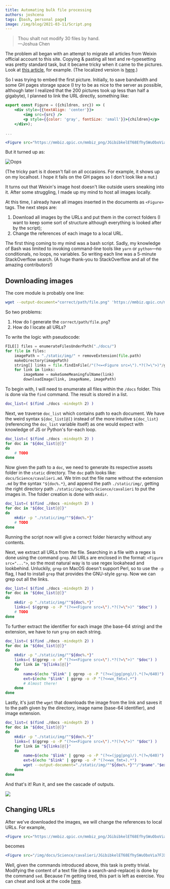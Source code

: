 ```yaml
---
title: Automating bulk file processing
authors: joshcena
tags: [bash, personal page]
image: /img/blog/2021-03-11/Script.png
---
```


> Thou shalt not modify 30 files by hand.  
> —Joshua Chen

<!-- truncate -->

The problem all began with an attempt to migrate all articles from Weixin official account to this site. Copying & pasting all text and re-typesetting was pretty standard task, but it became tricky when it came to the pictures. Look at [this article](https://mp.weixin.qq.com/s/15D5f4zl5FG7Azl7gcZrxg), for example. (The localized version is <a href="/docs/Science/cavalieri">here</a>.)

So I was trying to embed the first picture. Initially, to save bandwidth and some GH pages storage space (I try to be as nice to the server as possible, although later I realized that the 200 pictures took up less than half a gigabyte), I planned to link the URL directly, something like:

```jsx title="/docs/science/cavalieri.md"
export const Figure = ({children, src}) => (
    <div style={{textAlign: 'center'}}>
        <img src={src} />
        <p style={{color: 'gray', fontSize: 'small'}}>{children}</p>
    </div>);

...

<Figure src="https://mmbiz.qpic.cn/mmbiz_png/JGibibkelET68EfhySWuOboVia7FJX8ehwIAicTz2be2JDN7HIibwibjrpYPP1bTCr1TrjDicauU0P6BLCgFIibZK42GCQ/640?wx_fmt=png&tp=webp&wxfrom=5&wx_lazy=1&wx_co=1"></Figure>
```

But it turned up as:

![Oops](https://mmbiz.qpic.cn/mmbiz_png/JGibibkelET6ic8fRiawIMic3jFWfS9o4SpMyc12XdWAmKlWL8hXbgTZcwwksxJaibMcUuXI8z0cKibBVyrTH2Y8DFFfA/640?wx_fmt=png&tp=webp&wxfrom=5&wx_lazy=1&wx_co=1)

(The tricky part is it doesn't fail on all occasions. For example, it shows up on my localhost. I hope it fails on the GH pages so I don't look like a nut.)

It turns out that Weixin's image host doesn't like outside users sneaking into it. After some struggling, I made up my mind to host all images locally.

At this time, I already have all images inserted in the documents as `<Figure>` tags. The next steps are:

1. Download all images by the URLs and put them in the correct folders (I want to keep some sort of structure although everything is looked after by the script);
2. Change the references of each image to a local URL.

The first thing coming to my mind was a bash script. Sadly, my knowledge of Bash was limited to invoking command-line tools like `yarn` or `python`—no conditionals, no loops, no variables. So writing each line was a 5-minute StackOverflow search. (A huge thank-you to StackOverflow and all of the amazing contributors!)

## Downloading images

The core module is probably one line:

```bash
wget --output-document="correct/path/file.png" 'https://mmbiz.qpic.cn/mmbiz_png/JGibibkelET68EfhySWuOboVia7FJX8ehwIAicTz2be2JDN7HIibwibjrpYPP1bTCr1TrjDicauU0P6BLCgFIibZK42GCQ/640?wx_fmt=png&tp=webp&wxfrom=5&wx_lazy=1&wx_co=1'
```

So two problems:

1. How do I generate the `correct/path/file.png`?
2. How do I locate all URLs?

To write the logic with pseudocode:

```python
FILE[] files = enumerateFilesUnderPath("./docs/")
for file in files:
    imagePath = "./static/img/" + removeExtension(file.path)
    makeDirectory(imagePath)
    string[] links = file.findInFile(/"(?<=<Figure src=\").*?(?=\">)"/g)
    for link in links:
        imageName = makeSomeMeaningfulName(link)
        downloadImage(link, imageName, imagePath)
```

To begin with, I will need to enumerate all files within the `/docs` folder. This is done via the `find` command. The result is stored in a list.

```bash
doc_list=( $(find ./docs -mindepth 2) )
```

Next, we traverse `doc_list` which contains path to each document. We have the weird syntax `${doc_list[@]}` instead of the more intuitive `${doc_list}` (referencing the `doc_list` variable itself) as one would expect with knowledge of JS or Python's for-each loop.

```bash {2-5}
doc_list=( $(find ./docs -mindepth 2) )
for doc in "${doc_list[@]}"
do
    # TODO
done
```

Now given the path to a `doc`, we need to generate its respective assets folder in the `static` directory. The `doc` path looks like: `docs/Science/cavalieri.md`. We trim out the file name without the extension `.md` by the syntax `"${doc%.*}`, and append the path `./static/img/`, getting the right directory path `./static/img/docs/Science/cavalieri` to put the images in. The folder creation is done with `mkdir`.

```bash {4}
doc_list=( $(find ./docs -mindepth 2) )
for doc in "${doc_list[@]}"
do
    mkdir -p "./static/img/""${doc%.*}"
    # TODO
done
```

Running the script now will give a correct folder hierarchy without any contents.

Next, we extract all URLs from the file. Searching in a file with a regex is done using the command `grep`. All URLs are enclosed in the format: `<Figure src="...">`, so the most natural way is to use regex lookahead and lookbehind. Unluckily, `grep` on MacOS doesn't support Perl, so to use the `-p` flag, I had to install `grep` that provides the GNU-style `ggrep`. Now we can grep out all the links.

```bash {5}
doc_list=( $(find ./docs -mindepth 2) )
for doc in "${doc_list[@]}"
do
    mkdir -p "./static/img/""${doc%.*}"
    links=( $(ggrep -o -P "(?<=<Figure src=\").*?(?=\">)" "$doc") )
    # TODO
done
```

To further extract the identifier for each image (the base-64 string) and the extension, we have to run `grep` on each string.

```bash {6-11}
doc_list=( $(find ./docs -mindepth 2) )
for doc in "${doc_list[@]}"
do
    mkdir -p "./static/img/""${doc%.*}"
    links=( $(ggrep -o -P "(?<=<Figure src=\").*?(?=\">)" "$doc") )
    for link in "${links[@]}"
    do
        name=$(echo "$link" | ggrep -o -P "(?<=(jpg|png)/).*(?=/640)")
        ext=$(echo "$link" | ggrep -o -P "(?<=wx_fmt=).*")
        # Almost there!
    done
done
```

Lastly, it's just the `wget` that downloads the image from the link and saves it to the path given by the directory, image name (base-64 identifier), and image extension.

```bash {10}
doc_list=( $(find ./docs -mindepth 2) )
for doc in "${doc_list[@]}"
do
    mkdir -p "./static/img/""${doc%.*}"
    links=( $(ggrep -o -P "(?<=<Figure src=\").*?(?=\">)" "$doc") )
    for link in "${links[@]}"
    do
        name=$(echo "$link" | ggrep -o -P "(?<=(jpg|png)/).*(?=/640)")
        ext=$(echo "$link" | ggrep -o -P "(?<=wx_fmt=).*")
        wget --output-document="./static/img/""${doc%.*}""/"$name"."$ext "$link"
    done
done
```

And that's it! Run it, and see the cascade of outputs.

<img src="/img/blog/2021-03-11/Script.png"></img>

## Changing URLs

After we've downloaded the images, we will change the references to local URLs. For example,

```jsx title="/docs/science/cavalieri.md"
<Figure src="https://mmbiz.qpic.cn/mmbiz_png/JGibibkelET68EfhySWuOboVia7FJX8ehwIAicTz2be2JDN7HIibwibjrpYPP1bTCr1TrjDicauU0P6BLCgFIibZK42GCQ/640?wx_fmt=png&tp=webp&wxfrom=5&wx_lazy=1&wx_co=1"></Figure>
```

becomes

```jsx title="/docs/science/cavalieri.md"
<Figure src="/img/docs/Science/cavalieri/JGibibkelET68EfhySWuOboVia7FJX8ehwIAicTz2be2JDN7HIibwibjrpYPP1bTCr1TrjDicauU0P6BLCgFIibZK42GCQ.png"></Figure>
```

Well, given the commands introduced above, this task is pretty trivial. Modifying the content of a text file (like a search-and-replace) is done by the command `sed`. Because I'm getting tired, this part is left as exercise. You can cheat and look at the code [here](https://github.com/Josh-Cena/Personal-page/blob/master/scripts/changeUrl.sh).
